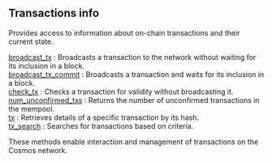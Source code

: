 
<Meta
  title="Cosmos transactions info | dRPC"
/>

## Transactions info

Provides access to information about on-chain transactions and their current state.

[broadcast_tx](/cosmos-api/transactionsinfo/broadcast_tx) : Broadcasts a transaction to the network without waiting for its inclusion in a block. \
[broadcast_tx_commit](/cosmos-api/transactionsinfo/broadcast_tx_commit) : Broadcasts a transaction and waits for its inclusion in a block. \
[check_tx](/cosmos-api/transactionsinfo/check_tx) : Checks a transaction for validity without broadcasting it. \
[num_unconfirmed_txs](/cosmos-api/transactionsinfo/num_unconfirmed_txs) : Returns the number of unconfirmed transactions in the mempool. \
[tx](/cosmos-api/transactionsinfo/tx) : Retrieves details of a specific transaction by its hash. \
[tx_search](/cosmos-api/transactionsinfo/tx_search) : Searches for transactions based on criteria.

These methods enable interaction and management of transactions on the Cosmos network.

<Space h={16} />
<GetStarted />
